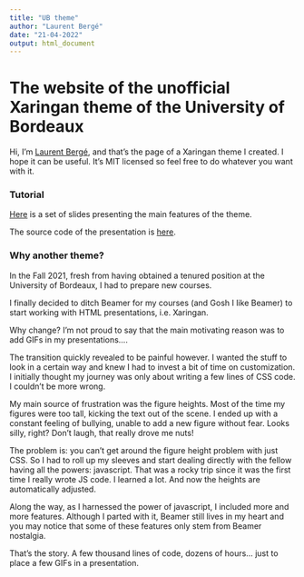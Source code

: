 ```yaml
---
title: "UB theme"
author: "Laurent Bergé"
date: "21-04-2022"
output: html_document
---
```


# The website of the unofficial Xaringan theme of the University of Bordeaux

Hi, I'm [Laurent Bergé](https://sites.google.com/site/laurentrberge/), and that's the page of a Xaringan theme I created. I hope it can be useful. It's MIT licensed so feel free to do whatever you want with it.

### Tutorial

[Here](UB_tutorial.html) is a set of slides presenting the main features of the theme. 

The source code of the presentation is [here](https://github.com/lrberge/ub_theme/UB_tutorial.Rmd).

### Why another theme?

In the Fall 2021, fresh from having obtained a tenured position at the University of Bordeaux, I had to prepare new courses. 

I finally decided to ditch Beamer for my courses (and Gosh I like Beamer) to start working with HTML presentations, i.e. Xaringan. 

Why change? I'm not proud to say that the main motivating reason was to add GIFs in my presentations.... 

The transition quickly revealed to be painful however. I wanted the stuff to look in a certain way and knew I had to invest a bit of time on customization. I initially thought my journey was only about writing a few lines of CSS code. I couldn't be more wrong.

My main source of frustration was the figure heights. Most of the time my figures were too tall, kicking the text out of the scene. I ended up with a constant feeling of bullying, unable to add a new figure without fear. Looks silly, right? Don't laugh, that really drove me nuts!

The problem is: you can't get around the figure height problem with just CSS. So I had to roll up my sleeves and start dealing directly with the fellow having all the powers: javascript. That was a rocky trip since it was the first time I really wrote JS code. I learned a lot. And now the heights are automatically adjusted.

Along the way, as I harnessed the power of javascript, I included more and more features. Although I parted with it, Beamer still lives in my heart and you may notice that some of these features only stem from Beamer nostalgia. 

That's the story. A few thousand lines of code, dozens of hours... just to place a few GIFs in a presentation.









